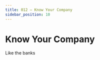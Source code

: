 ```yaml
---
title: 012 — Know Your Company
sidebar_position: 10
---
```


```{=mdx}
import Figure from '/src/components/Figure'
import Watch from '../research/images/ai-watch.png'
```

# Know Your Company

Like the banks